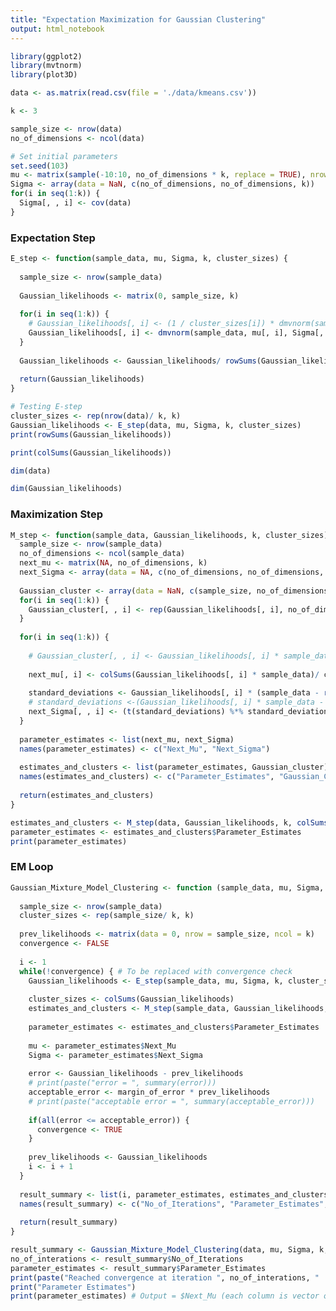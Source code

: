 ```yaml
---
title: "Expectation Maximization for Gaussian Clustering"
output: html_notebook
---
```


```r
library(ggplot2)
library(mvtnorm)
library(plot3D)
```

```r
data <- as.matrix(read.csv(file = './data/kmeans.csv'))
```

```r
k <- 3

sample_size <- nrow(data)
no_of_dimensions <- ncol(data)

# Set initial parameters
set.seed(103)
mu <- matrix(sample(-10:10, no_of_dimensions * k, replace = TRUE), nrow = no_of_dimensions, ncol = k)
Sigma <- array(data = NaN, c(no_of_dimensions, no_of_dimensions, k))
for(i in seq(1:k)) {
  Sigma[, , i] <- cov(data)
}
```

<h3>Expectation Step</h3>

```r
E_step <- function(sample_data, mu, Sigma, k, cluster_sizes) {
  
  sample_size <- nrow(sample_data)
  
  Gaussian_likelihoods <- matrix(0, sample_size, k)
  
  for(i in seq(1:k)) {
    # Gaussian_likelihoods[, i] <- (1 / cluster_sizes[i]) * dmvnorm(sample_data, mu[, i], Sigma[, , i])
    Gaussian_likelihoods[, i] <- dmvnorm(sample_data, mu[, i], Sigma[, , i])
  }
  
  Gaussian_likelihoods <- Gaussian_likelihoods/ rowSums(Gaussian_likelihoods)
  
  return(Gaussian_likelihoods)
}
```

```r
# Testing E-step
cluster_sizes <- rep(nrow(data)/ k, k)
Gaussian_likelihoods <- E_step(data, mu, Sigma, k, cluster_sizes)
print(rowSums(Gaussian_likelihoods))
```

```r
print(colSums(Gaussian_likelihoods))
```

```r
dim(data)
```


```r
dim(Gaussian_likelihoods)
```

<h3>Maximization Step</h3>

```r
M_step <- function(sample_data, Gaussian_likelihoods, k, cluster_sizes) {
  sample_size <- nrow(sample_data)
  no_of_dimensions <- ncol(sample_data)
  next_mu <- matrix(NA, no_of_dimensions, k)
  next_Sigma <- array(data = NA, c(no_of_dimensions, no_of_dimensions, k))
  
  Gaussian_cluster <- array(data = NaN, c(sample_size, no_of_dimensions, k))
  for(i in seq(1:k)) {
    Gaussian_cluster[, , i] <- rep(Gaussian_likelihoods[, i], no_of_dimensions)
  }
  
  for(i in seq(1:k)) {
    
    # Gaussian_cluster[, , i] <- Gaussian_likelihoods[, i] * sample_data # Data estimated to belong to Gaussian number i
    
    next_mu[, i] <- colSums(Gaussian_likelihoods[, i] * sample_data)/ cluster_sizes[i]
    
    standard_deviations <- Gaussian_likelihoods[, i] * (sample_data - rep(t(next_mu[, i]), sample_size))
    # standard_deviations <-(Gaussian_likelihoods[, i] * sample_data - rep(t(next_mu[, i]), sample_size))
    next_Sigma[, , i] <- (t(standard_deviations) %*% standard_deviations) / cluster_sizes[i]
  }
  
  parameter_estimates <- list(next_mu, next_Sigma)
  names(parameter_estimates) <- c("Next_Mu", "Next_Sigma")
  
  estimates_and_clusters <- list(parameter_estimates, Gaussian_cluster)
  names(estimates_and_clusters) <- c("Parameter_Estimates", "Gaussian_Clusters")
  
  return(estimates_and_clusters)
}
```

```r
estimates_and_clusters <- M_step(data, Gaussian_likelihoods, k, colSums(Gaussian_likelihoods))
parameter_estimates <- estimates_and_clusters$Parameter_Estimates
print(parameter_estimates)
```

<h3>EM Loop</h3>

```r
Gaussian_Mixture_Model_Clustering <- function (sample_data, mu, Sigma, k, margin_of_error) {
  
  sample_size <- nrow(sample_data)
  cluster_sizes <- rep(sample_size/ k, k)
  
  prev_likelihoods <- matrix(data = 0, nrow = sample_size, ncol = k)
  convergence <- FALSE
  
  i <- 1
  while(!convergence) { # To be replaced with convergence check
    Gaussian_likelihoods <- E_step(sample_data, mu, Sigma, k, cluster_sizes)
    
    cluster_sizes <- colSums(Gaussian_likelihoods)
    estimates_and_clusters <- M_step(sample_data, Gaussian_likelihoods, k, cluster_sizes)
    
    parameter_estimates <- estimates_and_clusters$Parameter_Estimates
    
    mu <- parameter_estimates$Next_Mu
    Sigma <- parameter_estimates$Next_Sigma
    
    error <- Gaussian_likelihoods - prev_likelihoods
    # print(paste("error = ", summary(error)))
    acceptable_error <- margin_of_error * prev_likelihoods
    # print(paste("acceptable error = ", summary(acceptable_error)))
    
    if(all(error <= acceptable_error)) {
      convergence <- TRUE
    }
    
    prev_likelihoods <- Gaussian_likelihoods
    i <- i + 1
  }
  
  result_summary <- list(i, parameter_estimates, estimates_and_clusters$Gaussian_Clusters)
  names(result_summary) <- c("No_of_Iterations", "Parameter_Estimates", "Gaussian_Clusters")
  
  return(result_summary)
}
```

```r
result_summary <- Gaussian_Mixture_Model_Clustering(data, mu, Sigma, k, margin_of_error = 0.0000000000001)
no_of_interations <- result_summary$No_of_Iterations
parameter_estimates <- result_summary$Parameter_Estimates
print(paste("Reached convergence at iteration ", no_of_interations, " ... "))
print("Parameter Estimates")
print(parameter_estimates) # Output = $Next_Mu (each column is vector of means for a Gaussian); $Next_Sigma (2D slices printed are the Variance-Covariance Matrices of the Gaussians)
```
